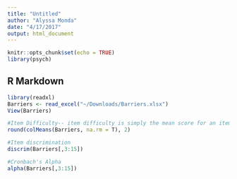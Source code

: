 ```yaml
---
title: "Untitled"
author: "Alyssa Monda"
date: "4/17/2017"
output: html_document
---
```


```r
knitr::opts_chunk$set(echo = TRUE)
library(psych)

```

## R Markdown

```r
library(readxl)
Barriers <- read_excel("~/Downloads/Barriers.xlsx")
View(Barriers)
```

```r
#Item Difficulty-- item difficulty is simply the mean score for an item
round(colMeans(Barriers, na.rm = T), 2)

```



```r
#Item discrimination 
discrim(Barriers[,3:15])

```


```r
#Cronbach's Alpha
alpha(Barriers[,3:15])
```

